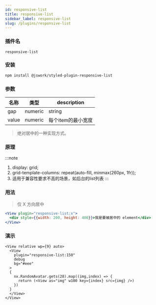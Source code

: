 ```yaml
---
id: responsive-list
title: responsive-list
sidebar_label: responsive-list
slug: /plugins/responsive-list
---
```


### 插件名

```config
responsive-list
```

### 安装

```bash npm2yarn
npm install @jswork/styled-plugin-responsive-list
```

### 参数

| 名称  | 类型   | description                 |
| ----- | ------ | --------------------------- |
| gap | numeric|string | 间隔 |
| value | numeric |每个item的最小宽度 |

> 绝对居中的一种实现方式。

### 原理
:::note
1. display: grid;
2. grid-template-columns: repeat(auto-fill, minmax(260px, 1fr));
3. 适用于兼容性要求不高的场景，如后台的list列表
:::

### 用法

> 仅 X 方向居中

```jsx
<View plugin="responsive-list:x">
  <div style={{width: 200, height: 400}}>我是要被居中的 element</div>
</View>
```
### 演示
```tsx live
<View relative wp={9} auto>
  <View
    plugin="responsive-list:150"
    debug
    bg="#eee"
  >
  {
    nx.RandomAvatar.gets(28).map((img,index) => {
      return (<View as="img" w100 key={index} src={img} />)
    })
  }
  </View>
</View>
```